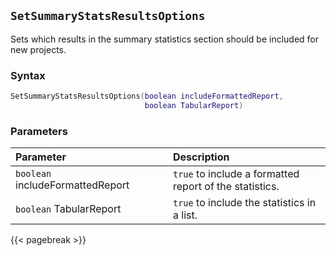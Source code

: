 ## `SetSummaryStatsResultsOptions`

Sets which results in the summary statistics section should be included for new projects.

### Syntax {-}

``` .lua
SetSummaryStatsResultsOptions(boolean includeFormattedReport,
                              boolean TabularReport)
```

### Parameters {-}

**Parameter** | **Description**
| :-- | :-- |
| `boolean` includeFormattedReport | `true` to include a formatted report of the statistics. | 
| `boolean` TabularReport | `true` to include the statistics in a list. |

{{< pagebreak >}}